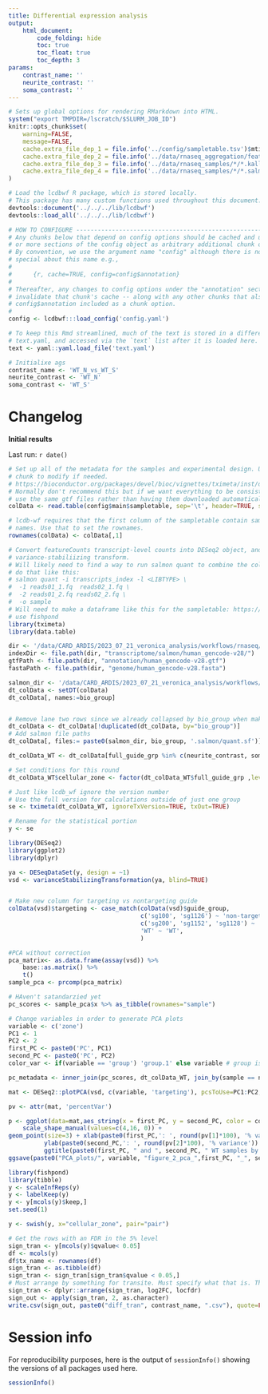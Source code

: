 ```yaml
---
title: Differential expression analysis
output:
    html_document:
        code_folding: hide
        toc: true
        toc_float: true
        toc_depth: 3
params:
    contrast_name: ''
    neurite_contrast: ''
    soma_contrast: ''
---
```


```r
# Sets up global options for rendering RMarkdown into HTML.
system("export TMPDIR=/lscratch/$SLURM_JOB_ID")
knitr::opts_chunk$set(
    warning=FALSE,
    message=FALSE,
    cache.extra_file_dep_1 = file.info('../config/sampletable.tsv')$mtime,
    cache.extra_file_dep_2 = file.info('../data/rnaseq_aggregation/featurecounts_features.txt')$mtime,
    cache.extra_file_dep_3 = file.info('../data/rnaseq_samples/*/*.kallisto/abundance.h5')$mtime,
    cache.extra_file_dep_4 = file.info('../data/rnaseq_samples/*/*.salmon/quant.sf')$mtime
)
```

```r
# Load the lcdbwf R package, which is stored locally.
# This package has many custom functions used throughout this document.
devtools::document('../../../lib/lcdbwf')
devtools::load_all('../../../lib/lcdbwf')
```


```r

# HOW TO CONFIGURE ------------------------------------------------------
# Any chunks below that depend on config options should be cached and use one
# or more sections of the config object as arbitrary additional chunk options.
# By convention, we use the argument name "config" although there is nothing
# special about this name e.g.,
#
#      {r, cache=TRUE, config=config$annotation}
#
# Thereafter, any changes to config options under the "annotation" section will then
# invalidate that chunk's cache -- along with any other chunks that also have
# config$annotation included as a chunk option.
#
config <- lcdbwf:::load_config('config.yaml')

# To keep this Rmd streamlined, much of the text is stored in a different file,
# text.yaml, and accessed via the `text` list after it is loaded here.
text <- yaml::yaml.load_file('text.yaml')

# Initialixe ags 
contrast_name <- 'WT_N_vs_WT_S'
neurite_contrast <- 'WT_N'
soma_contrast <- 'WT_S'
```


# Changelog

**Initial results**

Last run: `r date()`

```r
# Set up all of the metadata for the samples and experimental design. Use this
# chunk to modify if needed.
# https://bioconductor.org/packages/devel/bioc/vignettes/tximeta/inst/doc/tximeta.html
# Normally don't recommend this but if we want everything to be consistent it is important to
# use the same gtf files rather than having them downloaded automatically.
colData <- read.table(config$main$sampletable, sep='\t', header=TRUE, stringsAsFactors=FALSE)

# lcdb-wf requires that the first column of the sampletable contain sample
# names. Use that to set the rownames.
rownames(colData) <- colData[,1]
```

```r
# Convert featureCounts transcript-level counts into DESeq2 object, and run
# variance-stabiliizing transform.
# Will likely need to find a way to run salmon quant to combine the collapsable samples to 
# do that like this:
# salmon quant -i transcripts_index -l <LIBTYPE> \
#  -1 reads01_1.fq  reads02_1.fq \
#  -2 reads01_2.fq reads02_2.fq \
#  -o sample
# Will need to make a dataframe like this for the sampletable: https://support.bioconductor.org/p/9149213/
# use fishpond 
library(tximeta)
library(data.table)

dir <- '/data/CARD_ARDIS/2023_07_21_veronica_analysis/workflows/rnaseq/references_data/references_data/human/gencode-v28/'
indexDir <- file.path(dir, "transcriptome/salmon/human_gencode-v28/")
gtfPath <- file.path(dir, "annotation/human_gencode-v28.gtf")
fastaPath <- file.path(dir, "genome/human_gencode-v28.fasta")

salmon_dir <- '/data/CARD_ARDIS/2023_07_21_veronica_analysis/workflows/rnaseq/data/rnaseq_samples/'
dt_colData <- setDT(colData)
dt_colData[, names:=bio_group]


# Remove lane two rows since we already collapsed by bio_group when making salmon files
dt_colData <- dt_colData[!duplicated(dt_colData, by="bio_group")]
# Add salmon file paths
dt_colData[, files:= paste0(salmon_dir, bio_group, '.salmon/quant.sf')]

dt_colData_WT <- dt_colData[full_guide_grp %in% c(neurite_contrast, soma_contrast),]

# Set conditions for this round
dt_colData_WT$cellular_zone <- factor(dt_colData_WT$full_guide_grp ,levels=c(neurite_contrast, soma_contrast))
```

```r

# Just like lcdb_wf ignore the version number
# Use the full version for calculations outside of just one group
se <- tximeta(dt_colData_WT, ignoreTxVersion=TRUE, txOut=TRUE)

# Rename for the statistical portion
y <- se

library(DESeq2)
library(ggplot2)
library(dplyr)

ya <- DESeqDataSet(y, design = ~1)
vsd <- varianceStabilizingTransformation(ya, blind=TRUE)


# Make new column for targeting vs nontargeting guide
colData(vsd)$targeting <- case_match(colData(vsd)$guide_group, 
                                     c('sg100', 'sg1126') ~ 'non-targeting',
                                     c('sg200', 'sg1152', 'sg1128') ~ 'targeting',
                                     'WT' ~ 'WT',
                                     )

```

```r

#PCA without correction
pca_matrix<- as.data.frame(assay(vsd)) %>%
    base::as.matrix() %>%
    t()
sample_pca <- prcomp(pca_matrix)

# HAven't satandarzied yet
pc_scores <- sample_pca$x %>% as_tibble(rownames="sample")

# Change variables in order to generate PCA plots
variable <- c('zone')
PC1 <- 1
PC2 <- 2
first_PC <- paste0('PC', PC1)
second_PC <- paste0('PC', PC2)
color_var <- if(variable == 'group') 'group.1' else variable # group is similar to the internal var

pc_metadata <- inner_join(pc_scores, dt_colData_WT, join_by(sample == names))

mat <- DESeq2::plotPCA(vsd, c(variable, 'targeting'), pcsToUse=PC1:PC2, returnData=TRUE)

pv <- attr(mat, 'percentVar')

p <- ggplot(data=mat,aes_string(x = first_PC, y = second_PC, color = color_var)) +
    scale_shape_manual(values=c(4,16, 0)) +
geom_point(size=3) + xlab(paste0(first_PC,': ', round(pv[1]*100), '% variance')) +
          ylab(paste0(second_PC,': ', round(pv[2]*100), '% variance')) + coord_fixed() +
          ggtitle(paste0(first_PC, " and ", second_PC, " WT samples by cellular zone"))
ggsave(paste0("PCA_plots/", variable, "figure_2_pca_",first_PC, "_", second_PC, "_only_WT.pdf"), plot=p)


```

```r

library(fishpond)
library(tibble)
y <- scaleInfReps(y)
y <- labelKeep(y)
y <- y[mcols(y)$keep,]
set.seed(1)

y <- swish(y, x="cellular_zone", pair="pair")

# Get the rows with an FDR in the 5% level
sign_tran <- y[mcols(y)$qvalue< 0.05]
df <- mcols(y)
df$tx_name <- rownames(df)
sign_tran <- as.tibble(df)
sign_tran <- sign_tran[sign_tran$qvalue < 0.05,]
# Must arrange by something for transite. Must specify what that is. They suggest log2FC
sign_tran <- dplyr::arrange(sign_tran, log2FC, locfdr)
sign_out <- apply(sign_tran, 2, as.character)
write.csv(sign_out, paste0("diff_tran", contrast_name, ".csv"), quote=FALSE, row.names=FALSE)
```
# Session info
For reproducibility purposes, here is the output of `sessionInfo()` showing the
versions of all packages used here.

```r
sessionInfo()
```
